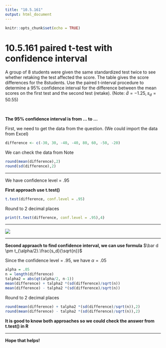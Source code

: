 ```yaml
---
title: "10.5.161"
output: html_document
---
```


```r
knitr::opts_chunk$set(echo = TRUE)
```

# 10.5.161 paired t-test with confidence interval{-}

A group of 8 students were given the same standardized test twice to see whether retaking the test affected the score. The table gives the score differences for the 8students. Use the paired​ t-interval procedure to determine a 95%  confidence interval for the difference between the mean scores on the first test and the second test​ (retake). 
(Note: $\bar d = -1.25, s_d = 50.55$)

<br/>

**The 95% confidence interval is from ... to ...**

First, we need to get the data from the question. (We could import the data from Excel)
```r
difference <- c(-30, 30, -40, -40, 80, 60, -50, -20)
```
We can check the data from Note
```r
round(mean(difference),2)
round(sd(difference),2)
```
<hr />
We have confidence level = .95

**First approach use t.test()**
```r
t.test(difference, conf.level = .95)
```
Round to 2 decimal places
```r
print(t.test(difference, conf.level = .95),4)
```

<hr/>
![](https://raw.githubusercontent.com/sileaderwt/MTH1320-UMSL/main/Image%2BData/10.5.161%20paired%20t%20test%20with%20confidence%20interval/10.5.161.png)
<hr/>

**Second appraach to find confidence interval, we can use formula**
$\bar d \pm t_{\alpha/2}.\frac{s_d}{\sqrt{n}}$

Since the confidence level = .95, we have $\alpha = .05$
```r
alpha = .05
n = length(difference)
talpha2 = abs(qt(alpha/2, n-1))
mean(difference) + talpha2 *(sd(difference)/sqrt(n))
mean(difference) - talpha2 *(sd(difference)/sqrt(n))
```
Round to 2 decimal places
```r
round(mean(difference) + talpha2 *(sd(difference)/sqrt(n)),2)
round(mean(difference) - talpha2 *(sd(difference)/sqrt(n)),2)
```
**It is good to know both approaches so we could check the answer from t.test() in R**
<hr/>
**Hope that helps!**